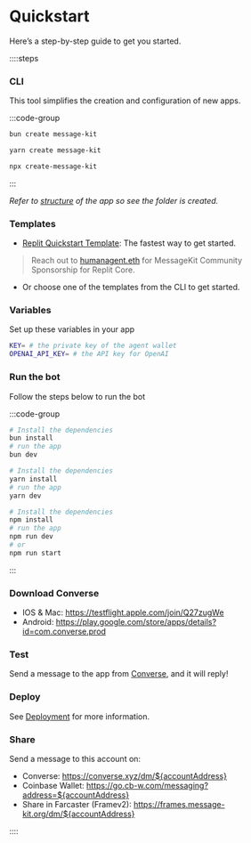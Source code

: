 
# Quickstart

Here’s a step-by-step guide to get you started.

::::steps

### CLI

This tool simplifies the creation and configuration of new apps.

:::code-group

```bash [bun]
bun create message-kit
```

```bash [yarn]
yarn create message-kit
```

```bash [npx]
npx create-message-kit
```

:::

_Refer to [structure](/concepts/structure) of the app so see the folder is created._

### Templates

- [Replit Quickstart Template](https://replit.com/@raihankhan-rk/MessageKit-Quickstart-Template): The fastest way to get started.

> Reach out to [humanagent.eth](https://converse.xyz/humanagent.eth) for MessageKit Community Sponsorship for Replit Core.

- Or choose one of the templates from the CLI to get started.

  <TemplateList />

### Variables

Set up these variables in your app

```bash [cmd]
KEY= # the private key of the agent wallet
OPENAI_API_KEY= # the API key for OpenAI
```

### Run the bot

Follow the steps below to run the bot

:::code-group

```bash [bun]
# Install the dependencies
bun install
# run the app
bun dev
```

```bash [yarn]
# Install the dependencies
yarn install
# run the app
yarn dev
```

```bash [npm]
# Install the dependencies
npm install
# run the app
npm run dev
# or
npm run start
```

:::

### Download Converse

- IOS & Mac: https://testflight.apple.com/join/Q27zugWe
- Android: https://play.google.com/store/apps/details?id=com.converse.prod

### Test

Send a message to the app from [Converse](https://converse.xyz/), and it will reply!

### Deploy

See [Deployment](/deployment) for more information.

### Share

Send a message to this account on:

- Converse: https://converse.xyz/dm/${accountAddress}
- Coinbase Wallet: https://go.cb-w.com/messaging?address=${accountAddress}
- Share in Farcaster (Framev2): https://frames.message-kit.org/dm/${accountAddress}

::::
